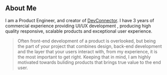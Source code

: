 ## About Me

I am a Product Engineer, and creator of [DevConnector](guarded-thicket-68629.herokuapp.com). I have 3 years of commercial experience providing UI/UX development , producing high quality responsive, scalable products and exceptional user experience.

> Often front-end development of a product is overlooked, but being the part of your project that combines design, back-end development and the layer that your users interact with, from my experience, it is the most important to get right.
Keeping that in mind, I am highly motivated towards buliding products that brings true value to the end user.